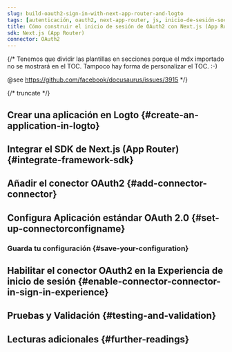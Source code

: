 ```yaml
---
slug: build-oauth2-sign-in-with-next-app-router-and-logto
tags: [autenticación, oauth2, next-app-router, js, inicio-de-sesión-social, inicio-de-sesión, login]
title: Cómo construir el inicio de sesión de OAuth2 con Next.js (App Router)
sdk: Next.js (App Router)
connector: OAuth2
---
```


{/*
  Tenemos que dividir las plantillas en secciones porque el mdx importado no se mostrará en el TOC.
  Tampoco hay forma de personalizar el TOC. :-)

  @see https://github.com/facebook/docusaurus/issues/3915
*/}




{/* truncate */}

<Intro connector={connector} sdk="Next.js (App Router)" link="https://nextjs.org/learn/dashboard-app" />

## Crear una aplicación en Logto \{#create-an-application-in-logto}

<CreateApplication type="Aplicación web tradicional (Traditional web)" framework="Next.js (App Router)" />

## Integrar el SDK de Next.js (App Router) \{#integrate-framework-sdk}

<IntegrateSdk />

## Añadir el conector OAuth2 \{#add-connector-connector}

<AddSocialConnector connector={connector} framework="Next.js (App Router)" />

## Configura Aplicación estándar OAuth 2.0 \{#set-up-connectorconfigname}

<ConnectorGuide />

### Guarda tu configuración \{#save-your-configuration}

<SaveYourConfiguration connector={connector} />

## Habilitar el conector OAuth2 en la Experiencia de inicio de sesión \{#enable-connector-connector-in-sign-in-experience}

<EnableSocialConnector connector={connector} />

## Pruebas y Validación \{#testing-and-validation}

<TestingAndValidation connector={connector} sdk="Next.js (App Router)" />

## Lecturas adicionales \{#further-readings}

<FurtherReadings />
